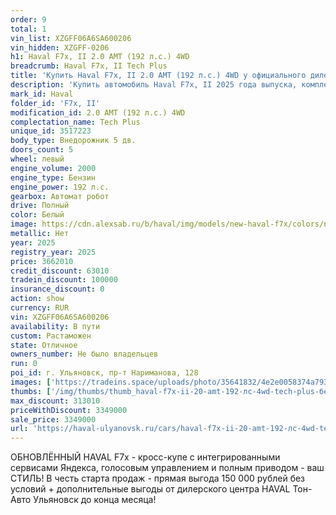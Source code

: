 ```yaml
---
order: 9
total: 1
vin_list: XZGFF06A6SA600206
vin_hidden: XZGFF-0206
h1: Haval F7x, II 2.0 AMT (192 л.с.) 4WD
breadcrumb: Haval F7x, II Tech Plus
title: 'Купить Haval F7x, II 2.0 AMT (192 л.с.) 4WD у официального дилера в Ульяновске'
description: 'Купить автомобиль Haval F7x, II 2025 года выпуска, комплектация Tech Plus, цвет - Белый, двигатель - 2.0 AMT (192 л.с.) 4WD у официального дилера в г. Ульяновск. Стоимость данного автомобиля Haval F7x, II – 3349000'
mark_id: Haval
folder_id: 'F7x, II'
modification_id: 2.0 AMT (192 л.с.) 4WD
complectation_name: Tech Plus
unique_id: 3517223
body_type: Внедорожник 5 дв.
doors_count: 5
wheel: левый
engine_volume: 2000
engine_type: Бензин
engine_power: 192 л.с.
gearbox: Автомат робот
drive: Полный
color: Белый
image: https://cdn.alexsab.ru/b/haval/img/models/new-haval-f7x/colors/noble-agate.webp
metallic: Нет
year: 2025
registry_year: 2025
price: 3662010
credit_discount: 63010
tradein_discount: 100000
insurance_discount: 0
action: show
currency: RUR
vin: XZGFF06A6SA600206
availability: В пути
custom: Растаможен
state: Отличное
owners_number: Не было владельцев
run: 0
poi_id: г. Ульяновск, пр-т Нариманова, 128
images: ['https://tradeins.space/uploads/photo/35641832/4e2e0058374a79309e74671b74e52552.jpg', 'https://tradeins.space/uploads/photo/35641833/a60386142ed72ce550cfeb35792b049d.jpg', 'https://tradeins.space/uploads/photo/35641834/beb402405e49a0b200ef9ceca8366ec6.jpg', 'https://tradeins.space/uploads/photo/35641835/0c936146e494e762f3ef4fdd1ba7a4b7.jpg', 'https://tradeins.space/uploads/photo/35641836/cbeaf7857c8105f04cefede8d69b9650.jpg', 'https://tradeins.space/uploads/photo/35641837/e7f7f1c079e14470af437d45adf665a9.jpg', 'https://tradeins.space/uploads/photo/35641838/fc4725ae000a273705cc48d5dc5ef5e2.jpg', 'https://tradeins.space/uploads/photo/35641839/46ed7de0ae6a9b4c759ef5d1031f0644.jpg', 'https://tradeins.space/uploads/photo/35641840/616ba9acc17489a627d50f5bca98b73b.jpg', 'https://tradeins.space/uploads/photo/35641841/f25abef1a2abac54d264bc3a9c6675a7.jpg', 'https://tradeins.space/uploads/photo/35641842/5f0e74f62aaad594b1b32963f609a9c8.jpg', 'https://tradeins.space/uploads/photo/35641843/b58f1b836bda6ff8a7bfce269433f200.jpg', 'https://tradeins.space/uploads/photo/35641844/7b9ae52aae0a1097cea40ddb83bffd60.jpg', 'https://tradeins.space/uploads/photo/35641845/33323343db9abfe5f5b492695dfb6df8.jpg']
thumbs: ['/img/thumbs/thumb_haval-f7x-ii-20-amt-192-лс-4wd-tech-plus-белый-2025_52552_0.webp', '/img/thumbs/thumb_haval-f7x-ii-20-amt-192-лс-4wd-tech-plus-белый-2025_b049d_1.webp', '/img/thumbs/thumb_haval-f7x-ii-20-amt-192-лс-4wd-tech-plus-белый-2025_66ec6_2.webp', '/img/thumbs/thumb_haval-f7x-ii-20-amt-192-лс-4wd-tech-plus-белый-2025_7a4b7_3.webp', '/img/thumbs/thumb_haval-f7x-ii-20-amt-192-лс-4wd-tech-plus-белый-2025_b9650_4.webp']
max_discount: 313010
priceWithDiscount: 3349000
sale_price: 3349000
url: 'https://haval-ulyanovsk.ru/cars/haval-f7x-ii-20-amt-192-лс-4wd-tech-plus-белый-2025/'
---
```

ОБНОВЛЁННЫЙ HAVAL F7x - кросс-купе с интегрированными сервисами Яндекса, голосовым управлением и полным приводом - ваш СТИЛЬ! В честь старта продаж - прямая выгода 150 000 рублей без условий + дополнительные выгоды от дилерского центра HAVAL Тон-Авто Ульяновск до конца месяца!
